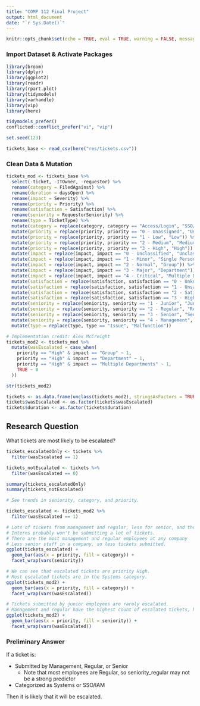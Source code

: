 ```yaml
---
title: "COMP 112 Final Project"
output: html_document
date: "`r Sys.Date()`"
---
```


```r
knitr::opts_chunk$set(echo = TRUE, eval = TRUE, warning = FALSE, message = FALSE, tidy = TRUE)
```

### Import Dataset & Activate Packages
```r
library(broom)
library(dplyr)
library(ggplot2)
library(readr)
library(rpart.plot)
library(tidymodels) 
library(varhandle)
library(vip)
library(here)

tidymodels_prefer()
conflicted::conflict_prefer("vi", "vip")

set.seed(123)

tickets_base <- read_csv(here("res/tickets.csv"))
```

### Clean Data & Mutation
```r
tickets_mod <- tickets_base %>%
  select(-ticket, -ITOwner, -requestor) %>%
  rename(category = FiledAgainst) %>%
  rename(duration = daysOpen) %>%
  rename(impact = Severity) %>%
  rename(priority = Priority) %>%
  rename(satisfaction = Satisfaction) %>%
  rename(seniority = RequestorSeniority) %>%
  rename(type = TicketType) %>%
  mutate(category = replace(category, category == "Access/Login", "SSO/IAM")) %>%
  mutate(priority = replace(priority, priority == "0 - Unassigned", "Unclassified")) %>%
  mutate(priority = replace(priority, priority == "1 - Low", "Low")) %>%
  mutate(priority = replace(priority, priority == "2 - Medium", "Medium")) %>%
  mutate(priority = replace(priority, priority == "3 - High", "High")) %>%
  mutate(impact = replace(impact, impact == "0 - Unclassified", "Unclassified")) %>%
  mutate(impact = replace(impact, impact == "1 - Minor", "Single Person")) %>%
  mutate(impact = replace(impact, impact == "2 - Normal", "Group")) %>%
  mutate(impact = replace(impact, impact == "3 - Major", "Department")) %>%
  mutate(impact = replace(impact, impact == "4 - Critical", "Multiple Departments")) %>%
  mutate(satisfaction = replace(satisfaction, satisfaction == "0 - Unknown", "N/A")) %>%
  mutate(satisfaction = replace(satisfaction, satisfaction == "1 - Unsatisfied", "Unsatisfied")) %>%
  mutate(satisfaction = replace(satisfaction, satisfaction == "2 - Satisfied", "Satisfied")) %>%
  mutate(satisfaction = replace(satisfaction, satisfaction == "3 - Highly satisfied", "Highly Satisfied")) %>%
  mutate(seniority = replace(seniority, seniority == "1 - Junior", "Junior")) %>%
  mutate(seniority = replace(seniority, seniority == "2 - Regular", "Regular")) %>%
  mutate(seniority = replace(seniority, seniority == "3 - Senior", "Senior")) %>%
  mutate(seniority = replace(seniority, seniority == "4 - Management", "Management")) %>%
  mutate(type = replace(type, type == "Issue", "Malfunction")) 

# Implementation credit: Alex McCreight
tickets_mod2 <- tickets_mod %>% 
  mutate(wasEscalated = case_when(
    priority == "High" & impact == "Group" ~ 1,
    priority == "High" & impact == "Department" ~ 1,
    priority == "High" & impact == "Multiple Departments" ~ 1,
    TRUE ~ 0
  ))

str(tickets_mod2)

tickets <- as.data.frame(unclass(tickets_mod2), stringsAsFactors = TRUE)
tickets$wasEscalated <- as.factor(tickets$wasEscalated)
tickets$duration <- as.factor(tickets$duration)
```

## Research Question
What tickets are most likely to be escalated?

```r
tickets_escalatedOnly <- tickets %>%
  filter(wasEscalated == 1)

tickets_notEscalated <- tickets %>%
  filter(wasEscalated == 0)

summary(tickets_escalatedOnly)
summary(tickets_notEscalated)

# See trends in seniority, category, and priority. 
```


```r
tickets_escalated <- tickets_mod2 %>%
  filter(wasEscalated == 1)

# Lots of tickets from management and regular, less for senior, and the least for junior
# Interns probably won't be submitting a lot of tickets. 
# There are the most management and regular employees at any company
# Less senior staff in a company, so less tickets submitted.
ggplot(tickets_escalated) +
  geom_bar(aes(x = priority, fill = category)) +
  facet_wrap(vars(seniority))

# We can see that escalated tickets are priority High.
# Most escalated tickets are in the Systems category.
ggplot(tickets_mod2) +
  geom_bar(aes(x = priority, fill = category)) +
  facet_wrap(vars(wasEscalated))

# Tickets submitted by junior employees are rarely escalated.
# Management and regular have the highest count of escalated tickets, however senior tickets are also commonly escalated.
ggplot(tickets_mod2) +
  geom_bar(aes(x = priority, fill = seniority)) +
  facet_wrap(vars(wasEscalated))
```

### Preliminary Answer
If a ticket is:

- Submitted by Management, Regular, or Senior
  - Note that most employees are Regular, so seniority_regular may not be a strong predictor
- Categorized as Systems or SSO/IAM

Then it is likely that it will be escalated.